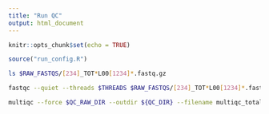 ```yaml
---
title: "Run QC"
output: html_document
---
```


```r
knitr::opts_chunk$set(echo = TRUE)
```

```r
source("run_config.R")
```

```bash
ls $RAW_FASTQS/[234]_TOT*L00[1234]*.fastq.gz
```

```bash
fastqc --quiet --threads $THREADS $RAW_FASTQS/[234]_TOT*L00[1234]*.fastq.gz --outdir $QC_RAW_DIR 
```

```bash
multiqc --force $QC_RAW_DIR --outdir ${QC_DIR} --filename multiqc_total_reads_raw.html
```
